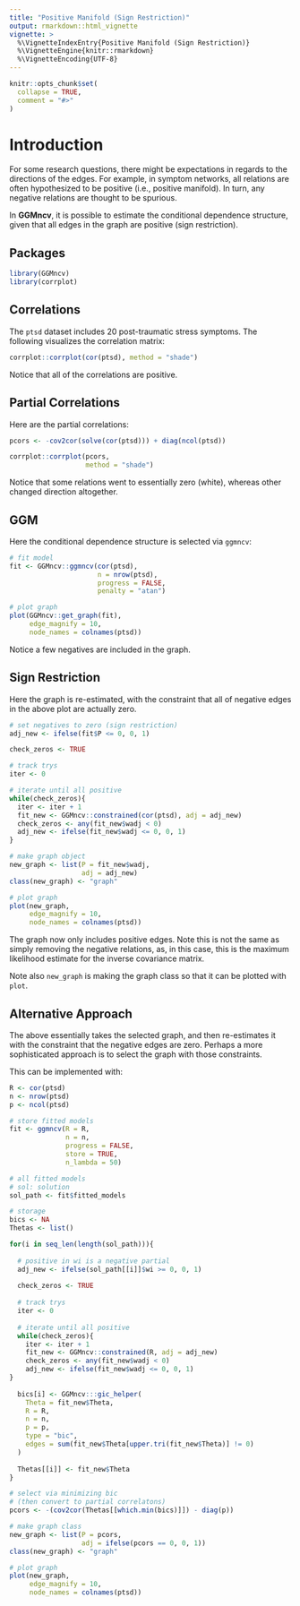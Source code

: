 ```yaml
---
title: "Positive Manifold (Sign Restriction)"
output: rmarkdown::html_vignette
vignette: >
  %\VignetteIndexEntry{Positive Manifold (Sign Restriction)}
  %\VignetteEngine{knitr::rmarkdown}
  %\VignetteEncoding{UTF-8}
---
```


```r
knitr::opts_chunk$set(
  collapse = TRUE,
  comment = "#>"
)
```

# Introduction
For some research questions, there might be expectations in regards
to the directions of the edges. For example, in symptom networks,
all relations are often hypothesized to be positive (i.e., positive manifold). 
In turn, any negative relations are thought to be spurious.

In **GGMncv**, it is possible to estimate the conditional 
dependence structure, given that all edges in the graph are 
positive (sign restriction).

## Packages
```r
library(GGMncv)
library(corrplot)
```

## Correlations
The `ptsd` dataset includes 20 post-traumatic stress symptoms.
The following visualizes the correlation matrix:

```r
corrplot::corrplot(cor(ptsd), method = "shade")
```

Notice that all of the correlations are positive.

## Partial Correlations
Here are the partial correlations:

```r
pcors <- -cov2cor(solve(cor(ptsd))) + diag(ncol(ptsd))

corrplot::corrplot(pcors, 
                   method = "shade")
```

Notice that some relations went to essentially zero (white), 
whereas other changed direction altogether.

## GGM

Here the conditional dependence structure is selected via
`ggmncv`:

```r
# fit model
fit <- GGMncv::ggmncv(cor(ptsd),
                      n = nrow(ptsd),
                      progress = FALSE,
                      penalty = "atan")

# plot graph
plot(GGMncv::get_graph(fit),
     edge_magnify = 10,
     node_names = colnames(ptsd))
```

Notice a few negatives are included in the graph.


## Sign Restriction
Here the graph is re-estimated, with the constraint that all of negative
edges in the above plot are actually zero.

```r
# set negatives to zero (sign restriction)
adj_new <- ifelse(fit$P <= 0, 0, 1)

check_zeros <- TRUE

# track trys
iter <- 0

# iterate until all positive
while(check_zeros){
  iter <- iter + 1
  fit_new <- GGMncv::constrained(cor(ptsd), adj = adj_new)
  check_zeros <- any(fit_new$wadj < 0)
  adj_new <- ifelse(fit_new$wadj <= 0, 0, 1)
}

# make graph object
new_graph <- list(P = fit_new$wadj,
                  adj = adj_new)
class(new_graph) <- "graph"

# plot graph
plot(new_graph,
     edge_magnify = 10,
     node_names = colnames(ptsd))
```


The graph now only includes positive edges. Note this is not the
same as simply removing the negative relations, as, in this case,
this is the maximum likelihood estimate for the inverse covariance 
matrix.

Note also `new_graph` is making the graph class so that it can 
be plotted with `plot`.

## Alternative Approach

The above essentially takes the selected graph, and then re-estimates it
with the constraint that the negative edges are zero. Perhaps a more 
sophisticated approach is to select the graph with those constraints.

This can be implemented with:
```r
R <- cor(ptsd)
n <- nrow(ptsd)
p <- ncol(ptsd)

# store fitted models
fit <- ggmncv(R = R, 
              n = n, 
              progress = FALSE, 
              store = TRUE, 
              n_lambda = 50)

# all fitted models
# sol: solution
sol_path <- fit$fitted_models

# storage
bics <- NA
Thetas <- list()

for(i in seq_len(length(sol_path))){
  
  # positive in wi is a negative partial
  adj_new <- ifelse(sol_path[[i]]$wi >= 0, 0, 1)
  
  check_zeros <- TRUE
  
  # track trys
  iter <- 0
  
  # iterate until all positive
  while(check_zeros){
    iter <- iter + 1
    fit_new <- GGMncv::constrained(R, adj = adj_new)
    check_zeros <- any(fit_new$wadj < 0)
    adj_new <- ifelse(fit_new$wadj <= 0, 0, 1)
}
  
  bics[i] <- GGMncv:::gic_helper(
    Theta = fit_new$Theta,
    R = R,
    n = n,
    p = p,
    type = "bic",
    edges = sum(fit_new$Theta[upper.tri(fit_new$Theta)] != 0)
  )
  
  Thetas[[i]] <- fit_new$Theta
}

# select via minimizing bic
# (then convert to partial correlatons)
pcors <- -(cov2cor(Thetas[[which.min(bics)]]) - diag(p))

# make graph class
new_graph <- list(P = pcors,
                  adj = ifelse(pcors == 0, 0, 1))
class(new_graph) <- "graph"

# plot graph
plot(new_graph,
     edge_magnify = 10,
     node_names = colnames(ptsd))
```
